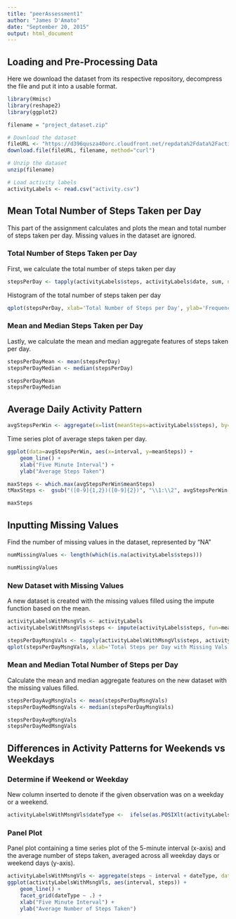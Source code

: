 ```yaml
---
title: "peerAssessment1"
author: "James D'Amato"
date: "September 20, 2015"
output: html_document
---
```


## Loading and Pre-Processing Data
Here we download the dataset from its respective repository, decompress the file and put it into a usable format.

```r
library(Hmisc)
library(reshape2)
library(ggplot2)

filename = "project_dataset.zip"

# Download the dataset
fileURL <- "https://d396qusza40orc.cloudfront.net/repdata%2Fdata%2Factivity.zip"
download.file(fileURL, filename, method="curl")

# Unzip the dataset
unzip(filename)

# Load activity labels
activityLabels <- read.csv("activity.csv")
```

## Mean Total Number of Steps Taken per Day

This part of the assignment calculates and plots the mean and total number of steps taken per day. Missing values in the dataset are ignored.

### Total Number of Steps Taken per Day

First, we calculate the total number of steps taken per day

```r
stepsPerDay <- tapply(activityLabels$steps, activityLabels$date, sum, na.rm=TRUE)
```

Histogram of the total number of steps taken per day

```r
qplot(stepsPerDay, xlab='Total Number of Steps per Day', ylab='Frequency', binwidth=500)
```

### Mean and Median Steps Taken per Day

Lastly, we calculate the mean and median aggregate features of steps taken per day.

```r
stepsPerDayMean <- mean(stepsPerDay)
stepsPerDayMedian <- median(stepsPerDay)
```
```r
stepsPerDayMean
stepsPerDayMedian
```

## Average Daily Activity Pattern

```r
avgStepsPerWin <- aggregate(x=list(meanSteps=activityLabels$steps), by=list(interval=activityLabels$interval), FUN=mean, na.rm=TRUE)
```

Time series plot of average steps taken per day.

```r
ggplot(data=avgStepsPerWin, aes(x=interval, y=meanSteps)) +
    geom_line() +
    xlab("Five Minute Interval") +
    ylab("Average Steps Taken") 
```

```r
maxSteps <- which.max(avgStepsPerWin$meanSteps)
tMaxSteps <-  gsub("([0-9]{1,2})([0-9]{2})", "\\1:\\2", avgStepsPerWin[maxSteps,'interval'])
```

```r
maxSteps
```

## Inputting Missing Values

Find the number of missing values in the dataset, represented by "NA"

```r
numMissingValues <- length(which(is.na(activityLabels$steps)))
```

```r
numMissingValues
```

### New Dataset with Missing Values

A new dataset is created with the missing values filled using the impute function based on the mean.

```r
activityLabelsWithMsngVls <- activityLabels
activityLabelsWithMsngVls$steps <- impute(activityLabels$steps, fun=mean)
```

```r
stepsPerDayMsngVals <- tapply(activityLabelsWithMsngVls$steps, activityLabelsWithMsngVls$date, sum)
qplot(stepsPerDayMsngVals, xlab='Total Steps per Day with Missing Vals', ylab='Frequency', binwidth=500)
```

### Mean and Median Total Number of Steps per Day

Calculate the mean and median aggregate features on the new dataset with the missing values filled.
```r
stepsPerDayAvgMsngVals <- mean(stepsPerDayMsngVals)
stepsPerDayMedMsngVals <- median(stepsPerDayMsngVals)
```

```r
stepsPerDayAvgMsngVals
stepsPerDayMedMsngVals
```

## Differences in Activity Patterns for Weekends vs Weekdays

### Determine if Weekend or Weekday

New column inserted to denote if the given observation was on a weekday or a weekend.

```r
activityLabelsWithMsngVls$dateType <-  ifelse(as.POSIXlt(activityLabelsWithMsngVls$date)$wday %in% c(0,6), 'weekend', 'weekday')
```

### Panel Plot

Panel plot containing a time series plot of the 5-minute interval (x-axis) and the average number of steps taken, averaged across all weekday days or weekend days (y-axis).

```r
activityLabelsWithMsngVls <- aggregate(steps ~ interval + dateType, data=activityLabelsWithMsngVls, mean)
ggplot(activityLabelsWithMsngVls, aes(interval, steps)) + 
    geom_line() + 
    facet_grid(dateType ~ .) +
    xlab("Five Minute Interval") + 
    ylab("Average Number of Steps Taken")
```